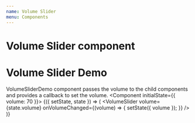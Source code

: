 ```yaml
---
name: Volume Slider
menu: Components
---
```



# Volume Slider component
<PropsTable of={VolumeSlider}/>

# Volume Slider Demo

VolumeSliderDemo component passes the volume to the child components and provides a callback to set the volume.
<Playground>
  <Component initialState={{ volume: 70 }}>
  {({ setState, state }) => (
    <VolumeSlider 
      volume={state.volume} 
      onVolumeChanged={(volume) => {
        setState({ volume });
      }}
    />
  )}
  </Component>
</Playground>
